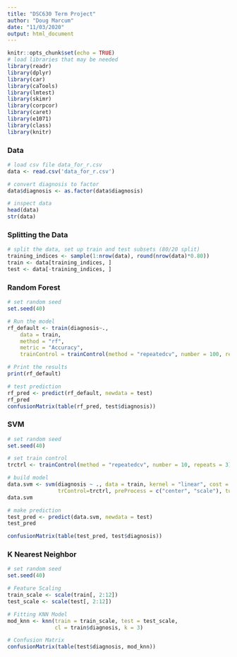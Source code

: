 ---
title: "DSC630 Term Project"
author: "Doug Marcum"
date: "11/03/2020"
output: html_document
---
```{r setup, include=FALSE}
knitr::opts_chunk$set(echo = TRUE)
# load libraries that may be needed
library(readr)
library(dplyr)
library(car)
library(caTools)
library(lmtest)
library(skimr)
library(corpcor)
library(caret)
library(e1071)
library(class)
library(knitr)
```
### Data
```{r}
# load csv file data_for_r.csv
data <- read.csv('data_for_r.csv')

# convert diagnosis to factor
data$diagnosis <- as.factor(data$diagnosis)

# inspect data
head(data)
str(data)
```
### Splitting the Data
```{r}
# split the data, set up train and test subsets (80/20 split)
training_indices <- sample(1:nrow(data), round(nrow(data)*0.80))
train <- data[training_indices, ]
test <- data[-training_indices, ]
```
### Random Forest
```{r}
# set random seed
set.seed(40)

# Run the model
rf_default <- train(diagnosis~.,
    data = train,
    method = "rf",
    metric = "Accuracy",
    trainControl = trainControl(method = "repeatedcv", number = 100, repeats = 10))

# Print the results
print(rf_default)

# test prediction
rf_pred <- predict(rf_default, newdata = test)
rf_pred
confusionMatrix(table(rf_pred, test$diagnosis))
```
### SVM
```{r}
# set random seed
set.seed(40)

# set train control 
trctrl <- trainControl(method = "repeatedcv", number = 10, repeats = 3)

# build model
data.svm <- svm(diagnosis ~ ., data = train, kernel = "linear", cost = 10, scale = FALSE, 
                trControl=trctrl, preProcess = c("center", "scale"), tuneLength = 10)
data.svm

# make prediction
test_pred <- predict(data.svm, newdata = test)
test_pred

confusionMatrix(table(test_pred, test$diagnosis))
```
### K Nearest Neighbor
```{r}
# set random seed
set.seed(40)

# Feature Scaling 
train_scale <- scale(train[, 2:12]) 
test_scale <- scale(test[, 2:12]) 

# Fitting KNN Model 
mod_knn <- knn(train = train_scale, test = test_scale, 
               cl = train$diagnosis, k = 3)

# Confusion Matrix 
confusionMatrix(table(test$diagnosis, mod_knn))
```
